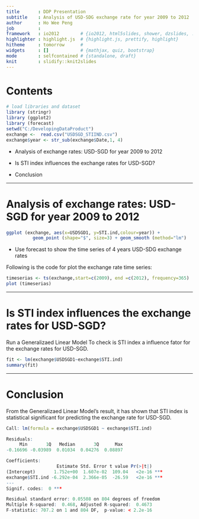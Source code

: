 ```yaml
---
title       : DDP Presentation
subtitle    : Analysis of USD-SDG exchange rate for year 2009 to 2012
author      : Ho Wee Peng
job         : 
framework   : io2012        # {io2012, html5slides, shower, dzslides, ...}
highlighter : highlight.js  # {highlight.js, prettify, highlight}
hitheme     : tomorrow      # 
widgets     : []            # {mathjax, quiz, bootstrap}
mode        : selfcontained # {standalone, draft}
knit        : slidify::knit2slides
---
```


Contents
========================================================
```r
# load libraries and dataset
library (stringr)
library (ggplot2)
library (forecast)
setwd("C:/DevelopingDataProduct")
exchange <-  read.csv("USDSGD_STIIND.csv")
exchange$year <- str_sub(exchange$Date,1, 4)

```

- Analysis of exchange rates: USD-SGD for year 2009 to 2012

- Is STI index influences the exchange rates for USD-SGD?

- Conclusion 

---

Analysis of exchange rates: USD-SGD for year 2009 to 2012
========================================================
```r
ggplot (exchange, aes(x=USDSGD1, y=STI.ind,colour=year)) + 
          geom_point (shape="$", size=3) + geom_smooth (method="lm")
```

- Use forecast to show the time series of 4 years USD-SDG exchange rates

Following is the code for plot the exchange rate time series:
```r
timeserias <- ts(exchange,start=c(2009), end =c(2012), frequency=365)
plot (timeserias)

```

---

Is STI index influences the exchange rates for USD-SGD?
========================================================   
Run a Generalizaed Linear Model To check is STI index a influence fator for the exchange rates for USD-SGD.
```r
fit <- lm(exchange$USDSGD1~exchange$STI.ind)
summary(fit)
```

---

Conclusion
========================================================

From the Generalizaed Linear Model's result, it has shown that STI index is statistical significant for predicting the exchange rate for USD-SGD.

```r
Call: lm(formula = exchange$USDSGD1 ~ exchange$STI.ind)

Residuals:
     Min       1Q   Median       3Q      Max 
-0.16696 -0.03989  0.01034  0.04276  0.08897 

Coefficients:  
                   Estimate Std. Error t value Pr(>|t|)    
(Intercept)       1.752e+00  1.607e-02  109.04   <2e-16 ***
exchange$STI.ind -6.292e-04  2.366e-05  -26.59   <2e-16 ***
---
Signif. codes:  0 ***   

Residual standard error: 0.05508 on 804 degrees of freedom
Multiple R-squared:  0.468,	Adjusted R-squared:  0.4673 
F-statistic: 707.2 on 1 and 804 DF,  p-value: < 2.2e-16
```